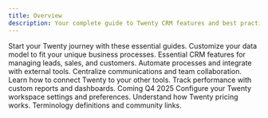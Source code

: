 ```yaml
---
title: Overview
description: Your complete guide to Twenty CRM features and best practices.
---
```


<CardGroup cols={2}>
  <Card title="Getting Started" href="/user-guide/getting-started/what-is-twenty" img="/images/user-guide/what-is-twenty/20.png">
    Start your Twenty journey with these essential guides.
  </Card>

  <Card title="Data Model" href="/user-guide/data-model/customize-your-data-model" img="/images/user-guide/fields/data_model.png">
    Customize your data model to fit your unique business processes.
  </Card>

  <Card title="CRM Essentials" href="/user-guide/crm-essentials/contact-and-account-management" img="/images/user-guide/home/contact-and-account-management.png">
    Essential CRM features for managing leads, sales, and customers.
  </Card>

  <Card title="Workflows" href="/user-guide/workflows/getting-started-workflows" img="/images/user-guide/workflows/workflow.png">
    Automate processes and integrate with external tools.
  </Card>

  <Card title="Collaboration" href="/user-guide/collaboration/emails-and-calendars" img="/images/user-guide/emails/emails_header.png">
    Centralize communications and team collaboration.
  </Card>

  <Card title="Integrations API" href="/user-guide/integrations-api/apis-overview" img="/images/user-guide/integrations/plug.png">
    Learn how to connect Twenty to your other tools.
  </Card>

  <Card title="Reporting" href="/user-guide/reporting/reporting-overview" img="/images/user-guide/reporting/reporting.png">
    Track performance with custom reports and dashboards. Coming Q4 2025
  </Card>

  <Card title="Settings" href="/user-guide/settings/workspace-settings" img="/images/user-guide/setup/settings.png">
    Configure your Twenty workspace settings and preferences.
  </Card>

  <Card title="Pricing" href="/user-guide/pricing/billing-and-pricing-faq" img="/images/user-guide/setup/pricing.png">
    Understand how Twenty pricing works.
  </Card>

  <Card title="Resources" href="/user-guide/resources/glossary" img="/images/user-guide/glossary/glossary.png">
    Terminology definitions and community links.
  </Card>
</CardGroup>

